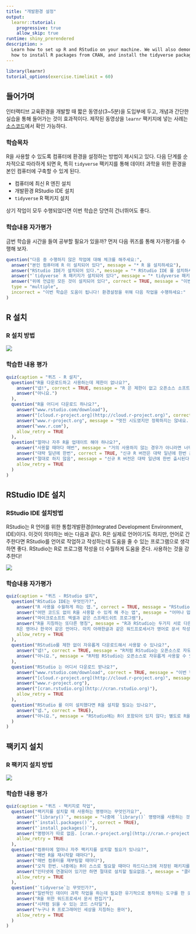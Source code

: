 ```yaml
---
title: "개발환경 설정"
output:
  learnr::tutorial:
    progressive: true
    allow_skip: true
runtime: shiny_prerendered
description: >
  Learn how to set up R and RStudio on your machine. We will also demonstrate
  how to install R packages from CRAN, and install the tidyverse package.
---
```


```r
library(learnr)
tutorial_options(exercise.timelimit = 60)
```

## 들어가며

인터랙티브 교육환경을 개발할 때 짧은 동영상(3~5분)을 도입부에 두고,
개념과 간단한 실습을 통해 들어가는 것이 효과적이다.
제작된 동영상을 `learnr` 팩키지에 넣는 사례는 [소스코드](https://github.com/rstudio/learnr/tree/main/inst/tutorials/ex-setup-r/ex-setup-r.Rmd)에서 확인 가능하다.

### 학습목차

R을 사용할 수 있도록 컴퓨터에 환경을 설정하는 방법이 제시되고 있다.
다음 단계를 순차적으로 따라하게 되면 R, 특히 `tidyverse` 팩키지를 통해 
데이터 과학을 위한 환경을 본인 컴퓨터에 구축할 수 있게 된다.

* 컴퓨터에 최신 R 엔진 설치
* 개발환경 RStudio IDE 설치
* `tidyverse` R 팩키지 설치

상기 작업이 모두 수행되었다면 이번 학습은 당연히 건너뛰어도 좋다.

### 학습내용 자가평가

금번 학습을 시간을 들여 공부할 필요가 있을까? 먼저 다음 퀴즈를 통해 자가평가를 
수행해 보자.


```r
question("다음 중 수행하지 않은 작업에 대해 체크를 해주세요:",
  answer("본인 컴퓨터에 R 이 설치되어 있다", message = "* R 을 설치하세요"),
  answer("RStudio IDE가 설치되어 있다.", message = "* RStudio IDE 를 설치하세요"),
  answer("`tidyverse` R 패키지가 설치되어 있다", message = "* tidyverse 패키지를 설치하세요"),
  answer("위에 언급된 모든 것이 설치되어 있다", correct = TRUE, message = "이번 학습은 건너뛰어도 좋다!"),
  type = "multiple",
  incorrect = "이번 학습은 도움이 됩니다! 환경설정을 위해 다음 작업을 수행하세요:"
)
```

## R 설치

### R 설치 방법

![](https://vimeo.com/203516510)

### 학습한 내용 평가

```r
quiz(caption = "퀴즈 - R 설치",
  question("R을 다운로드하고 사용하는데 제한이 없나요?",
    answer("넵!", correct = TRUE, message = "R 은 제한이 없고 오픈소스 소프트웨어 입니다. 따라서 누구나 자유롭게 R 언어로 작성된 소스코드를 읽고 사용하고 복사하고 수정할 수 있습니다."),
    answer("아니요.")
  ),
  question("R을 어디서 다운로드 하나요?",
    answer("www.rstudio.com/download"),
    answer("[cloud.r-project.org](http://cloud.r-project.org)", correct = TRUE, message = " [cran.r-project.org](http://cran.r-project.org) 웹사이트에서 다운로드 합니다."),
    answer("www.r-project.org", message = "멋진 시도였지만 정확하지는 않네요. www.r-project.org 웹사이트에서 다운로드 링크를 제공하지 않지만, 이를 통해 R을 얻을 수 있는 웹사이트 링크는 제공합니다."),
    answer("www.r.com"),
    allow_retry = TRUE
  ),
  question("얼마나 자주 R을 업데이트 해야 하나요?",
    answer("사용할 때마다 매번", message = "거의 사용하지 않는 경우가 아니라면 너무 자주 업데이트하게 됨!"),
    answer("대략 일년에 한번", correct = TRUE, "신규 R 버전은 대략 일년에 한번 출시된다. 설명할 수 없는 버그를 마주하게 되면 신속히 R 을 업데이트한다."),
    answer("절대로 하지 않음", message = "신규 R 버전은 대략 일년에 한번 출시된다. 이 경우는 아마도 가장 최신 R 버젼을 사용하고 있는 것으로 추측된다. 가장 최소로 R에서 기대하지 않는 결과를 제공하는 버전이기 때문이다." ),
    allow_retry = TRUE
  )
)
```

## RStudio IDE 설치

### RStudio IDE 설치방법

RStudio는 R 언어를 위한 통합개발환경(Integrated Development Environment, IDE)이다.
이것이 의미하는 바는 다음과 같다. R은 실제로 언어이기도 하지만, 언어로 간주한다면 
RStudio를 언어로 작업하고 작성하는데 도움을 줄 수 있는 프로그램으로 생각하면 좋다.
RStudio는 R로 프로그램 작성을 더 수월하게 도움을 준다. 사용하는 것을 강추한다!

![](https://vimeo.com/203516968)

### 학습내용 자가평가

```r
quiz(caption = "퀴즈 - RStudio 설치",
  question("RStudio IDE는 무엇인가?",
    answer("R 사용을 수월하게 하는 앱.", correct = TRUE, message = "RStudio는 작업공간을 체계적으로 관리하는 것을 도와 R코드를 작성하고, 사용하고, 디버그하고, 저장하는 업무를 수월하게 한다. RStudio 사용을 강추하고 실제로 RStudio IDE를 사용해서 이와 같은 튜토리얼도 작성했다."),
    answer("어떤 코드도 없이 R을 사용할 수 있게 해 주는 앱", message = "어머나 맙소사! 코드는 작업한 내용을 재현가능하도록 기록을 남긴다. 재현가능하다는 것은 데이터 과학에 필수불가결한 사항이다."),
    answer("마이크로소프트 엑셀과 같은 스프레드쉬트 프로그램"),
    answer("R을 지칭하는 또다른 명칭", message = "R과 RStudio는 두가지 서로 다른 것이다.
    R은 영어나 한국어 같은 언어다. 마치 아래한글과 같은 워드프로세서가 영어로 문서 작성을 도와 주듯이 RStudio는 통계 데이터 과학 언어 사용을 돕는 일종의 프로그램이다."),
    allow_retry = TRUE
  ),
  question("RStudio를 제한 없이 자유롭게 다운로드해서 사용할 수 있나요?",
    answer("넵!", correct = TRUE, message = "R처럼 RStudio는 오픈소스로 자유롭게 사용할 수 있다. 고급진 기능을 갖춘 전문가 RStudio 버전도 있지만, 금번 튜토리얼에서는 고급 기능을 다루지는 않는다."),
    answer("아니요.", message = "R처럼 RStudio는 오픈소스로 자유롭게 사용할 수 있다. 고급진 기능을 갖춘 전문가 RStudio 버전도 있지만, 금번 튜토리얼에서는 고급 기능을 다루지는 않는다.")
  ),
  question("RStudio 는 어디서 다운로드 받나요?",
    answer("www.rstudio.com/download", correct = TRUE, message = "이번 학습을 위해서 RStudio Desktop Open Source License 버전을 다운로드해서 설치하세요."),
    answer("[cloud.r-project.org](http://cloud.r-project.org)", message = "R 을 다운로드 받은 장소로 RStudio 를 받는 장소는 아니다."),
    answer("www.r-project.org"),
    answer("[cran.rstudio.org](http://cran.rstudio.org)"),
    allow_retry = TRUE
  ),
  question("RStudio 를 이미 설치했다면 R을 설치할 필요는 있나요?",
    answer("넵.", correct = TRUE),
    answer("아니요.", message = "RStudio에는 R이 포함되어 있지 않다; 별도로 R을 따로 설치해야한다.")
  )
)
```

## 팩키지 설치

### R 팩키지 설치 방법

![](https://vimeo.com/203516241)

### 학습한 내용 평가

```r
quiz(caption = "퀴즈 - 팩키지로 작업",
  question("팩키지를 설치할 때 사용하는 명령어는 무엇인가요?",
    answer("`library()`", message = "나중에 `library()` 명령어를 사용하는 것을 볼것임"),
    answer("`install.packages()`", correct = TRUE),
    answer("`install_packages()`"),
    answer("명령어가 따로 없음. [cran.r-project.org](http://cran.r-project.org) 웹사이트를 방문해서 수작업으로 팩키지를 다운로드해서 설치한다.", message = "R은 팩키지 다운로드 작업을 수월하게 한다. 인터넷에 접속해서 앞에 언급된 명령어 중 하나를 실행해서 해당 팩키지를 설치한다."),
    allow_retry = TRUE
  ),
  question("컴퓨터에 얼마나 자주 팩키지를 설치할 필요가 있나요?",
    answer("매번 R을 재시작할 때마다"),
    answer("매번 컴퓨터를 재부팅할 때마다"),
    answer("오직 한번. 나중에는 R이 스스로 필요할 때마다 하드디스크에 저장된 패키지를 찾기 때문에 한번으로 족하다.", correct = TRUE),
    answer("인터넷에 연결되어 있기만 하면 절대로 설치할 필요없음.", message = "클라우드 서비스로 R을 사용한다면 사실일 수 있지만, 로컬 컴퓨터에서 R을 돌린다면 로컬 컴퓨터에서 사용할 팩키지를 설치해야 된다."),
    allow_retry = TRUE
  ),
  question("`tidyverse`는 무엇인가?",
    answer("일반적인 데이터 과학 작업을 하는데 필요한 유기적으로 동작하는 도구를 한 곳에 모아 놓은 팩키지 모음", correct = TRUE, message = '`install.packages("tidyverse")` 명령어로 한방에 `tidyverse` 팩키지 모두를 설치할 수 있다.'),
    answer("R을 위한 워드프로세서 문서 편집기"),
    answer("시처럼 읽을 수 있는 코드 스타일"),
    answer("누구나 R 프로그래머인 세상을 지칭하는 용어"),
    allow_retry = TRUE
  )
)
```
